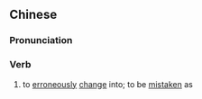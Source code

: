 {{also|讹变}}
==Chinese==
{{zh-forms|s=讹变}}

===Pronunciation===
{{zh-pron
|m=ébiàn
|c=ngo4 bin3
|cat=v
}}

===Verb===
{{zh-verb}}

# to [[erroneously]] [[change]] into; to be [[mistaken]] as